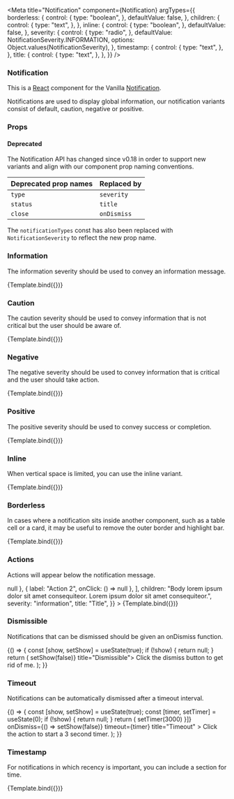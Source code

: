 

<Meta
  title="Notification"
  component={Notification}
  argTypes={{
    borderless: {
      control: {
        type: "boolean",
      },
      defaultValue: false,
    },
    children: {
      control: {
        type: "text",
      },
    },
    inline: {
      control: {
        type: "boolean",
      },
      defaultValue: false,
    },
    severity: {
      control: {
        type: "radio",
      },
      defaultValue: NotificationSeverity.INFORMATION,
      options: Object.values(NotificationSeverity),
    },
    timestamp: {
      control: {
        type: "text",
      },
    },
    title: {
      control: {
        type: "text",
      },
    },
  }}
/>


### Notification

This is a [React](https://reactjs.org/) component for the Vanilla [Notification](https://docs.vanillaframework.io/patterns/notification/).

Notifications are used to display global information, our notification variants consist of default, caution, negative or positive.

### Props

<ArgsTable of={Notification} />

#### Deprecated

The Notification API has changed since v0.18 in order to support new variants
and align with our component prop naming conventions.

| Deprecated prop names | Replaced by |
| --------------------- | ----------- |
| `type`                | `severity`  |
| `status`              | `title`     |
| `close`               | `onDismiss` |

The `notificationTypes` const has also been replaced with `NotificationSeverity`
to reflect the new prop name.

### Information

The information severity should be used to convey an information message.

<Canvas>
  <Story
    name="Information"
    args={{
      children: "Anyone with access can view your invited users.",
      severity: "information",
      title: "Permissions changed",
    }}
  >
    {Template.bind({})}
  </Story>
</Canvas>

### Caution

The caution severity should be used to convey information that is not critical but the user should be aware of.

<Canvas>
  <Story
    name="Caution"
    args={{
      children:
        "Custom storage configuration is only supported on Ubuntu, CentOS and RHEL.",
      severity: "caution",
      title: "Blocked",
    }}
  >
    {Template.bind({})}
  </Story>
</Canvas>

### Negative

The negative severity should be used to convey information that is critical and the user should take action.

<Canvas>
  <Story
    name="Negative"
    args={{
      children: "Node must be connected to a network.",
      severity: "negative",
      title: "Error",
    }}
  >
    {Template.bind({})}
  </Story>
</Canvas>

### Positive

The positive severity should be used to convey success or completion.

<Canvas>
  <Story
    name="Positive"
    args={{
      children: "Code successfully reformatted.",
      severity: "positive",
      title: "Success",
    }}
  >
    {Template.bind({})}
  </Story>
</Canvas>

### Inline

When vertical space is limited, you can use the inline variant.

<Canvas>
  <Story
    name="Inline"
    args={{
      children: "Not enough space.",
      inline: true,
      severity: "negative",
      title: "Error:",
    }}
  >
    {Template.bind({})}
  </Story>
</Canvas>

### Borderless

In cases where a notification sits inside another component, such as a table cell or a card, it may be useful to remove the outer border and highlight bar.

<Canvas>
  <Story
    name="Borderless"
    args={{
      borderless: true,
      children: "Only 8GB storage remaining.",
      severity: "caution",
      title: "Warning",
    }}
  >
    {Template.bind({})}
  </Story>
</Canvas>

### Actions

Actions will appear below the notification message.

<Canvas>
  <Story
    name="Actions"
    args={{
      actions: [
        { label: "Action 1", onClick: () => null },
        { label: "Action 2", onClick: () => null },
      ],
      children:
        "Body lorem ipsum dolor sit amet consequiteor. Lorem ipsum dolor sit amet consequiteor.",
      severity: "information",
      title: "Title",
    }}
  >
    {Template.bind({})}
  </Story>
</Canvas>

### Dismissible

Notifications that can be dismissed should be given an onDismiss function.

<Canvas>
  <Story name="Dismissible">
    {() => {
      const [show, setShow] = useState(true);
      if (!show) {
        return null;
      }
      return (
        <Notification onDismiss={() => setShow(false)} title="Dismissible">
          Click the dismiss button to get rid of me.
        </Notification>
      );
    }}
  </Story>
</Canvas>

### Timeout

Notifications can be automatically dismissed after a timeout interval.

<Canvas>
  <Story name="Timeout">
    {() => {
      const [show, setShow] = useState(true);
      const [timer, setTimer] = useState(0);
      if (!show) {
        return null;
      }
      return (
        <Notification
          actions={[{ label: "Start timer", onClick: () => setTimer(3000) }]}
          onDismiss={() => setShow(false)}
          timeout={timer}
          title="Timeout"
        >
          Click the action to start a 3 second timer.
        </Notification>
      );
    }}
  </Story>
</Canvas>

### Timestamp

For notifications in which recency is important, you can include a section for time.

<Canvas>
  <Story
    name="Timestamp"
    args={{
      children:
        "Body lorem ipsum dolor sit amet consequiteor. Lorem ipsum dolor sit amet consequiteor.",
      severity: "information",
      timestamp: "1h ago",
      title: "Title",
    }}
  >
    {Template.bind({})}
  </Story>
</Canvas>
